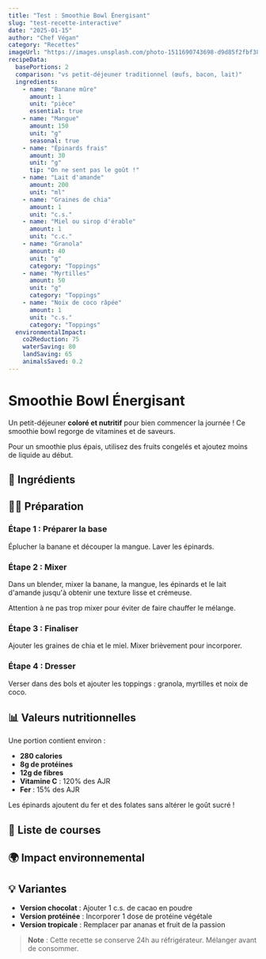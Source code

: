 ```yaml
---
title: "Test : Smoothie Bowl Énergisant"
slug: "test-recette-interactive"
date: "2025-01-15"
author: "Chef Végan"
category: "Recettes"
imageUrl: "https://images.unsplash.com/photo-1511690743698-d9d85f2fbf38?w=800&h=400&fit=crop"
recipeData:
  basePortions: 2
  comparison: "vs petit-déjeuner traditionnel (œufs, bacon, lait)"
  ingredients:
    - name: "Banane mûre"
      amount: 1
      unit: "pièce"
      essential: true
    - name: "Mangue"
      amount: 150
      unit: "g"
      seasonal: true
    - name: "Épinards frais"
      amount: 30
      unit: "g"
      tip: "On ne sent pas le goût !"
    - name: "Lait d'amande"
      amount: 200
      unit: "ml"
    - name: "Graines de chia"
      amount: 1
      unit: "c.s."
    - name: "Miel ou sirop d'érable"
      amount: 1
      unit: "c.c."
    - name: "Granola"
      amount: 40
      unit: "g"
      category: "Toppings"
    - name: "Myrtilles"
      amount: 50
      unit: "g"
      category: "Toppings"
    - name: "Noix de coco râpée"
      amount: 1
      unit: "c.s."
      category: "Toppings"
  environmentalImpact:
    co2Reduction: 75
    waterSaving: 80
    landSaving: 65
    animalsSaved: 0.2
---
```


# Smoothie Bowl Énergisant

Un petit-déjeuner **coloré et nutritif** pour bien commencer la journée ! Ce smoothie bowl regorge de vitamines et de saveurs.

<PortionCalculator />

<Alert type="tip" title="Astuce du chef">
Pour un smoothie plus épais, utilisez des fruits congelés et ajoutez moins de liquide au début.
</Alert>

## 🛒 Ingrédients

<IngredientList />

## 👨‍🍳 Préparation

### Étape 1 : Préparer la base
Éplucher la banane et découper la mangue. Laver les épinards.

<Timer duration={3} label="Préparation fruits" />

### Étape 2 : Mixer
Dans un blender, mixer la banane, la mangue, les épinards et le lait d'amande jusqu'à obtenir une texture lisse et crémeuse.

<Timer duration={2} label="Mixage" />

<Alert type="warning">
Attention à ne pas trop mixer pour éviter de faire chauffer le mélange.
</Alert>

### Étape 3 : Finaliser
Ajouter les graines de chia et le miel. Mixer brièvement pour incorporer.

<Timer duration={1} label="Finalisation" />

### Étape 4 : Dresser
Verser dans des bols et ajouter les toppings : granola, myrtilles et noix de coco.

## 📊 Valeurs nutritionnelles

Une portion contient environ :
- **280 calories**
- **8g de protéines** 
- **12g de fibres**
- **Vitamine C** : 120% des AJR
- **Fer** : 15% des AJR

<Alert type="success" title="Boost nutritionnel">
Les épinards ajoutent du fer et des folates sans altérer le goût sucré !
</Alert>

## 🛒 Liste de courses

<ShoppingList />

## 🌍 Impact environnemental

<EnvironmentalImpact />

## 💡 Variantes

- **Version chocolat** : Ajouter 1 c.s. de cacao en poudre
- **Version protéinée** : Incorporer 1 dose de protéine végétale
- **Version tropicale** : Remplacer par ananas et fruit de la passion

> **Note** : Cette recette se conserve 24h au réfrigérateur. Mélanger avant de consommer.